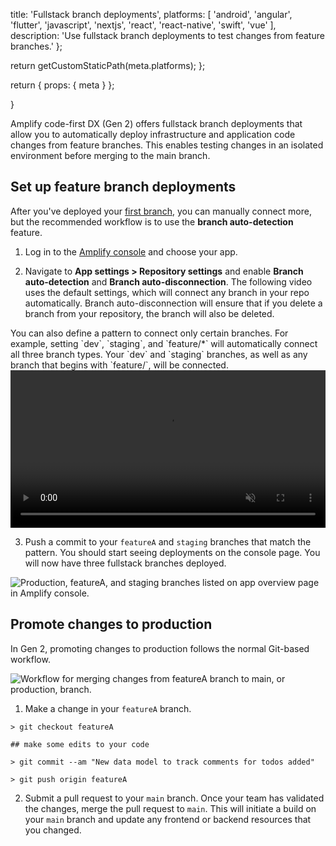 
  title: 'Fullstack branch deployments',
  platforms: [
    'android',
    'angular',
    'flutter',
    'javascript',
    'nextjs',
    'react',
    'react-native',
    'swift',
    'vue'
  ],
description: 'Use fullstack branch deployments to test changes from feature branches.'
};

  return getCustomStaticPath(meta.platforms);
};

  return {
    props: {
      meta
    }
  };

}

Amplify code-first DX (Gen 2) offers fullstack branch deployments that allow you to automatically deploy infrastructure and application code changes from feature branches. This enables testing changes in an isolated environment before merging to the main branch.

## Set up feature branch deployments

After you've deployed your [first branch](/gen2/start/quickstart/), you can manually connect more, but the recommended workflow is to use the **branch auto-detection** feature.

1. Log in to the [Amplify console](https://console.aws.amazon.com/console/home?#amplify) and choose your app.

2. Navigate to **App settings > Repository settings** and enable **Branch auto-detection** and **Branch auto-disconnection**. The following video uses the default settings, which will connect any branch in your repo automatically. Branch auto-disconnection will ensure that if you delete a branch from your repository, the branch will also be deleted.

<Callout>
You can also define a pattern to connect only certain branches. For example, setting `dev`, `staging`, and `feature/*` will automatically connect all three branch types. Your `dev` and `staging` branches, as well as any branch that begins with `feature/`, will be connected.
</Callout>

<video autoPlay={true} muted={true} loop={true} width="100%">
  <source src="/images/gen2/fullstack-branching/autobranch.mp4" />
</video>

3. Push a commit to your `featureA` and `staging` branches that match the pattern. You should start seeing deployments on the console page. You will now have three fullstack branches deployed.

![Production, featureA, and staging branches listed on app overview page in Amplify console.](/images/gen2/fullstack-branching/branches.png)

## Promote changes to production

In Gen 2, promoting changes to production follows the normal Git-based workflow.

![Workflow for merging changes from featureA branch to main, or production, branch.](/images/gen2/fullstack-branching/gitflow.png)

1. Make a change in your `featureA` branch.

```terminal
> git checkout featureA

## make some edits to your code

> git commit --am "New data model to track comments for todos added"

> git push origin featureA
```

2. Submit a pull request to your `main` branch. Once your team has validated the changes, merge the pull request to `main`. This will initiate a build on your `main` branch and update any frontend or backend resources that you changed.
